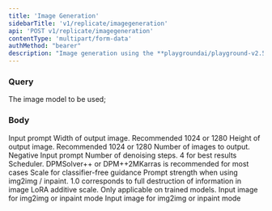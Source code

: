 ```yaml
---
title: 'Image Generation'
sidebarTitle: 'v1/replicate/imagegeneration'
api: 'POST v1/replicate/imagegeneration'
contentType: 'multipart/form-data'
authMethod: "bearer"
description: "Image generation using the **playgroundai/playground-v2.5-1024px-aesthetic** AI Model."
---
```

### Query
<ParamField query="model" type="string" default="playgroundai/playground-v2.5-1024px-aesthetic" required>
  The image model to be used; 
</ParamField>

### Body
<ParamField body="prompt" type="string" required>
  Input prompt
</ParamField>
<ParamField body="width" type="int" default="1024">
  Width of output image. Recommended 1024 or 1280
</ParamField>
<ParamField body="height" type="int" default="1024">
  Height of output image. Recommended 1024 or 1280
</ParamField>

<ParamField body="num_outputs" type="int" default="1">
  Number of images to output.
</ParamField>
<ParamField body="negative_prompt" type="string" default="ugly, deformed, noisy, blurry, low contrast, text" >
  Negative Input prompt
</ParamField>
<ParamField body="num_inference_steps" type="int" default="25">
  Number of denoising steps. 4 for best results
</ParamField>
<ParamField body="scheduler" type="string" default="DPMSolver++">
 Scheduler. DPMSolver++ or DPM++2MKarras is recommended for most cases
</ParamField>
<ParamField body="guidance_scale" type="float" default="3.0">
  Scale for classifier-free guidance
</ParamField>
<ParamField body="prompt_strength" type="float" default="0.8">
  Prompt strength when using img2img / inpaint. 1.0 corresponds to full destruction of information in image
</ParamField>
<ParamField body="lora_scale" type="float" default="0.6">
  LoRA additive scale. Only applicable on trained models.
</ParamField>

<ParamField body="image" type="file">
  Input image for img2img or inpaint mode
</ParamField>
<ParamField body="mask" type="file">
  Input image for img2img or inpaint mode
</ParamField>